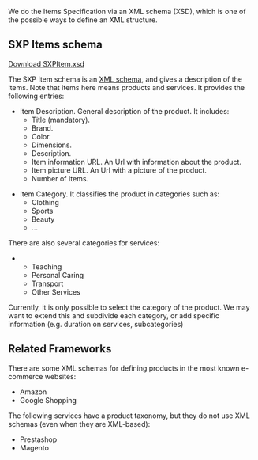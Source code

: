 We do the Items Specification via an XML schema (XSD), which is one of the possible ways to define an XML structure.

==SXP Items schema==

[https://docs.google.com/file/d/0B4JKZAq0izyxRHV1RFFnUHBYM0k/edit?usp=sharing Download SXPItem.xsd]

The SXP Item schema is an [[XSD|XML schema]], and gives a description of the items. Note that items here means products and services. It provides the following entries:

*Item Description. General description of the product. It includes: 
**Title (mandatory).
**Brand.
**Color.
**Dimensions.
**Description.
**Item information URL. An Url with information about the product.
**Item picture URL. An Url with a picture of the product.
**Number of Items. 


*Item Category. It classifies the product in categories such as:
**Clothing
**Sports
**Beauty
**...
There are also several categories for services:
**Teaching 
**Personal Caring
**Transport
**Other Services

Currently, it is only possible to select the category of the product. We may want to extend this and subdivide each category, or add specific information (e.g. duration on services, subcategories)

==Related Frameworks==
There are some XML schemas for defining products in the most known e-commerce websites:

*Amazon
*Google Shopping

The following services have a product taxonomy, but they do not use XML schemas (even when they are XML-based):
*Prestashop
*Magento
